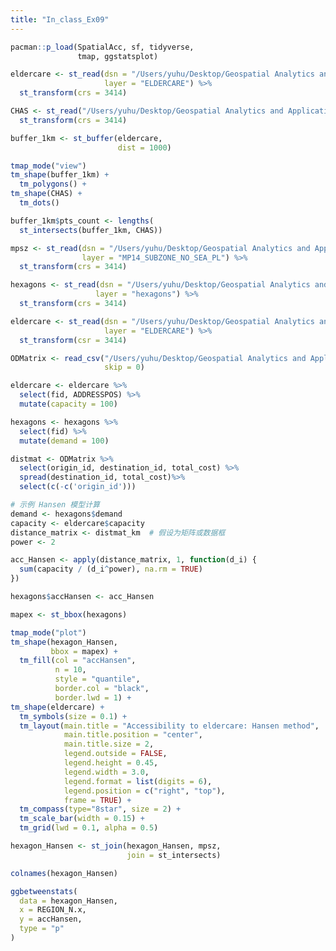 ```yaml
---
title: "In_class_Ex09"
---
```


```r
pacman::p_load(SpatialAcc, sf, tidyverse, 
               tmap, ggstatsplot)
```

```r
eldercare <- st_read(dsn = "/Users/yuhu/Desktop/Geospatial Analytics and Applications/In-class-Ex09/Eldercare Services (SHP)",
                     layer = "ELDERCARE") %>%
  st_transform(crs = 3414)
```

```r
CHAS <- st_read("/Users/yuhu/Desktop/Geospatial Analytics and Applications/In-class-Ex09/CHASClinics.kml") %>%
  st_transform(crs = 3414)
```

```r
buffer_1km <- st_buffer(eldercare, 
                        dist = 1000)
```

```r
tmap_mode("view")
tm_shape(buffer_1km) +
  tm_polygons() +
tm_shape(CHAS) +
  tm_dots()
```

```r
buffer_1km$pts_count <- lengths(
  st_intersects(buffer_1km, CHAS))
```

```r
mpsz <- st_read(dsn = "/Users/yuhu/Desktop/Geospatial Analytics and Applications/Hands-on-EX09/data-3/geospatial",
                layer = "MP14_SUBZONE_NO_SEA_PL") %>%
  st_transform(crs = 3414)

hexagons <- st_read(dsn = "/Users/yuhu/Desktop/Geospatial Analytics and Applications/Hands-on-EX09/data-3/geospatial",
                   layer = "hexagons") %>%
  st_transform(crs = 3414)

eldercare <- st_read(dsn = "/Users/yuhu/Desktop/Geospatial Analytics and Applications/Hands-on-EX09/data-3/geospatial",
                     layer = "ELDERCARE") %>%
  st_transform(csr = 3414)
```

```r
ODMatrix <- read_csv("/Users/yuhu/Desktop/Geospatial Analytics and Applications/Hands-on-EX09/data-3/aspatial/OD_Matrix.csv", 
                     skip = 0)
```

```r
eldercare <- eldercare %>%
  select(fid, ADDRESSPOS) %>%
  mutate(capacity = 100)
```

```r
hexagons <- hexagons %>%
  select(fid) %>%
  mutate(demand = 100)
```

```r
distmat <- ODMatrix %>%
  select(origin_id, destination_id, total_cost) %>%
  spread(destination_id, total_cost)%>%
  select(c(-c('origin_id')))
```

```r
# 示例 Hansen 模型计算
demand <- hexagons$demand
capacity <- eldercare$capacity
distance_matrix <- distmat_km  # 假设为矩阵或数据框
power <- 2

acc_Hansen <- apply(distance_matrix, 1, function(d_i) {
  sum(capacity / (d_i^power), na.rm = TRUE)
})

hexagons$accHansen <- acc_Hansen

```

```r
mapex <- st_bbox(hexagons)

tmap_mode("plot")
tm_shape(hexagon_Hansen,
         bbox = mapex) + 
  tm_fill(col = "accHansen",
          n = 10,
          style = "quantile",
          border.col = "black",
          border.lwd = 1) +
tm_shape(eldercare) +
  tm_symbols(size = 0.1) +
  tm_layout(main.title = "Accessibility to eldercare: Hansen method",
            main.title.position = "center",
            main.title.size = 2,
            legend.outside = FALSE,
            legend.height = 0.45, 
            legend.width = 3.0,
            legend.format = list(digits = 6),
            legend.position = c("right", "top"),
            frame = TRUE) +
  tm_compass(type="8star", size = 2) +
  tm_scale_bar(width = 0.15) +
  tm_grid(lwd = 0.1, alpha = 0.5)
```

```r
hexagon_Hansen <- st_join(hexagon_Hansen, mpsz, 
                          join = st_intersects)
```

```r
colnames(hexagon_Hansen)
```

```r
ggbetweenstats(
  data = hexagon_Hansen,
  x = REGION_N.x,  
  y = accHansen,
  type = "p"
)
```
